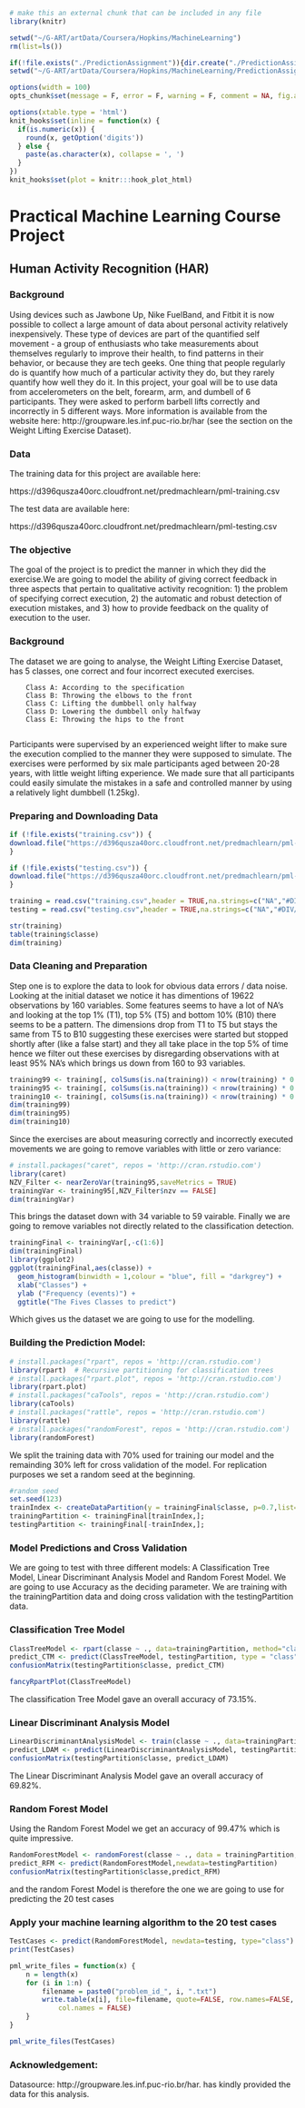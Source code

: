 
```r
# make this an external chunk that can be included in any file
library(knitr)

setwd("~/G-ART/artData/Coursera/Hopkins/MachineLearning")
rm(list=ls())

if(!file.exists("./PredictionAssignment")){dir.create("./PredictionAssignment")}
setwd("~/G-ART/artData/Coursera/Hopkins/MachineLearning/PredictionAssignment")

options(width = 100)
opts_chunk$set(message = F, error = F, warning = F, comment = NA, fig.align = 'center', dpi = 100, cache=TRUE,tidy = F, cache.path = '.cache/', fig.path = 'fig/')

options(xtable.type = 'html')
knit_hooks$set(inline = function(x) {
  if(is.numeric(x)) {
    round(x, getOption('digits'))
  } else {
    paste(as.character(x), collapse = ', ')
  }
})
knit_hooks$set(plot = knitr:::hook_plot_html)
```
# Practical Machine Learning Course Project
## Human Activity Recognition (HAR)
### Background

Using devices such as Jawbone Up, Nike FuelBand, and Fitbit it is now possible to collect a large amount of data about personal activity relatively inexpensively. These type of devices are part of the quantified self movement - a group of enthusiasts who take measurements about themselves regularly to improve their health, to find patterns in their behavior, or because they are tech geeks. One thing that people regularly do is quantify how much of a particular activity they do, but they rarely quantify how well they do it. In this project, your goal will be to use data from accelerometers on the belt, forearm, arm, and dumbell of 6 participants. They were asked to perform barbell lifts correctly and incorrectly in 5 different ways. More information is available from the website here: http://groupware.les.inf.puc-rio.br/har (see the section on the Weight Lifting Exercise Dataset). 

### Data
The training data for this project are available here: 

https://d396qusza40orc.cloudfront.net/predmachlearn/pml-training.csv

The test data are available here: 

https://d396qusza40orc.cloudfront.net/predmachlearn/pml-testing.csv

### The objective
The goal of the project is to predict the manner in which they did the exercise.We are going to model the ability of giving correct feedback in three aspects that pertain to qualitative activity recognition: 1) the problem of specifying correct execution, 2) the automatic and robust detection of execution mistakes, and 3) how to provide feedback on the quality of execution to the user.

### Background
The dataset we are going to analyse, the Weight Lifting Exercise Dataset, has 5 classes, one correct and four incorrect executed exercises.

        Class A: According to the specification 
        Class B: Throwing the elbows to the front
        Class C: Lifting the dumbbell only halfway
        Class D: Lowering the dumbbell only halfway
        Class E: Throwing the hips to the front
        
Participants were supervised by an experienced weight lifter to make sure the execution complied to the manner they were supposed to simulate. The exercises were performed by six male participants aged between 20-28 years, with little weight lifting experience. We made sure that all participants could easily simulate the mistakes in a safe and controlled manner by using a relatively light dumbbell (1.25kg).

### Preparing and Downloading Data
```r
if (!file.exists("training.csv")) {
download.file("https://d396qusza40orc.cloudfront.net/predmachlearn/pml-training.csv", dest="training.csv")
}

if (!file.exists("testing.csv")) {
download.file("https://d396qusza40orc.cloudfront.net/predmachlearn/pml-testing.csv", dest="testing.csv")
}

training = read.csv("training.csv",header = TRUE,na.strings=c("NA","#DIV/0!", ""))
testing = read.csv("testing.csv",header = TRUE,na.strings=c("NA","#DIV/0!", ""))

str(training)
table(training$classe)
dim(training)
```


### Data Cleaning and Preparation
Step one is to explore the data to look for obvious data errors / data noise. Looking at the initial dataset we notice it has dimentions of 19622 observations by 160 variables. Some features seems to have a lot of NA's and looking at the top 1% (T1), top 5% (T5) and bottom 10% (B10) there seems to be a pattern. 
The dimensions drop from T1 to T5 but stays the same from T5 to B10 suggesting these exercises were started but stopped shortly after (like a false start) and they all take place in the top 5% of time hence we filter out these exercises by disregarding observations with at least 95% NA's which brings us down from 160 to 93 variables.

```r
training99 <- training[, colSums(is.na(training)) < nrow(training) * 0.99]
training95 <- training[, colSums(is.na(training)) < nrow(training) * 0.95]
training10 <- training[, colSums(is.na(training)) < nrow(training) * 0.1]
dim(training99)
dim(training95)
dim(training10)
```

Since the exercises are about measuring correctly and incorrectly executed movements we are going to remove variables with little or zero variance:  
```r
# install.packages("caret", repos = 'http://cran.rstudio.com')
library(caret) 
NZV_Filter <- nearZeroVar(training95,saveMetrics = TRUE)
trainingVar <- training95[,NZV_Filter$nzv == FALSE]
dim(trainingVar)
```

This brings the dataset down with 34 variable to 59 vairable. Finally we are going to remove 
variables not directly related to the classification detection.
```r
trainingFinal <- trainingVar[,-c(1:6)]
dim(trainingFinal)
library(ggplot2)
ggplot(trainingFinal,aes(classe)) + 
  geom_histogram(binwidth = 1,colour = "blue", fill = "darkgrey") +
  xlab("Classes") +
  ylab ("Frequency (events)") +
  ggtitle("The Fives Classes to predict")
```
Which gives us the dataset we are going to use for the modelling. 


### Building the Prediction Model:
```r
# install.packages("rpart", repos = 'http://cran.rstudio.com')
library(rpart)  # Recursive partitioning for classification trees
# install.packages("rpart.plot", repos = 'http://cran.rstudio.com')
library(rpart.plot)
# install.packages("caTools", repos = 'http://cran.rstudio.com')
library(caTools)
# install.packages("rattle", repos = 'http://cran.rstudio.com')
library(rattle)
# install.packages("randomForest", repos = 'http://cran.rstudio.com')
library(randomForest)
```

We split the training data with 70% used for training our model and the remainding 30% left for cross validation of the model. For replication purposes we set a random seed at the beginning. 
```r
#random seed
set.seed(123)
trainIndex <- createDataPartition(y = trainingFinal$classe, p=0.7,list=FALSE);
trainingPartition <- trainingFinal[trainIndex,];
testingPartition <- trainingFinal[-trainIndex,];
```


### Model Predictions and Cross Validation

We are going to test with three different models: A Classification Tree Model, Linear Discriminant Analysis Model and Random Forest Model. We are going to use Accuracy as the deciding parameter.
We are training with the trainingPartition data and doing cross validation with the testingPartition data. 

### Classification Tree Model
```r
ClassTreeModel <- rpart(classe ~ ., data=trainingPartition, method="class")
predict_CTM <- predict(ClassTreeModel, testingPartition, type = "class")
confusionMatrix(testingPartition$classe, predict_CTM)

fancyRpartPlot(ClassTreeModel)
```
The classification Tree Model gave an overall accuracy of 73.15%.

### Linear Discriminant Analysis Model
```r
LinearDiscriminantAnalysisModel <- train(classe ~ ., data=trainingPartition, method="lda")
predict_LDAM <- predict(LinearDiscriminantAnalysisModel, testingPartition, type = "raw")
confusionMatrix(testingPartition$classe, predict_LDAM)

```
The Linear Discriminant Analysis Model gave an overall accuracy of 69.82%.


### Random Forest Model

Using the Random Forest Model we get an accuracy of 99.47% which is quite impressive.
```r
RandomForestModel <- randomForest(classe ~ ., data = trainingPartition, type="class")
predict_RFM <- predict(RandomForestModel,newdata=testingPartition)
confusionMatrix(testingPartition$classe,predict_RFM)
```
and the random Forest Model is therefore the one we are going to use for predicting the 20 test cases


### Apply your machine learning algorithm to the 20 test cases
```r
TestCases <- predict(RandomForestModel, newdata=testing, type="class")
print(TestCases)

pml_write_files = function(x) {
    n = length(x)
    for (i in 1:n) {
        filename = paste0("problem_id_", i, ".txt")
        write.table(x[i], file=filename, quote=FALSE, row.names=FALSE, 
            col.names = FALSE)
    }
}

pml_write_files(TestCases)
```

### Acknowledgement:
Datasource: http://groupware.les.inf.puc-rio.br/har. has kindly provided the data for this analysis.